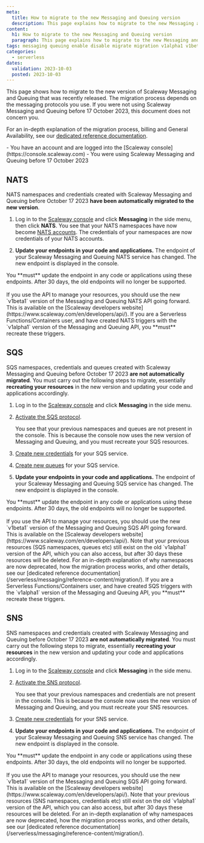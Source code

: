 ```yaml
---
meta:
  title: How to migrate to the new Messaging and Queuing version
  description: This page explains how to migrate to the new Messaging and Queuing version
content:
  h1: How to migrate to the new Messaging and Queuing version
  paragraph: This page explains how to migrate to the new Messaging and Queuing version
tags: messaging queuing enable disable migrate migration v1alpha1 v1beta1 nats sqs sns nats-account account create 
categories:
  - serverless 
dates:
  validation: 2023-10-03
  posted: 2023-10-03
---
```


This page shows how to migrate to the new version of Scaleway Messaging and Queuing that was recently released. The migration process depends on the messaging protocols you use. If you were not using Scaleway Messaging and Queuing before 17 October 2023, this document does not concern you.

For an in-depth explanation of the migration process, billing and General Availability, see our [dedicated reference documentation](/serverless/messaging/reference-content/migration/).

<Macro id="iam-requirements" />

<Message type="requirement">
  - You have an account and are logged into the [Scaleway console](https://console.scaleway.com)
  - You were using Scaleway Messaging and Queuing before 17 October 2023
</Message>

## NATS

NATS namespaces and credentials created with Scaleway Messaging and Queuing before October 17 2023 **have been automatically migrated to the new version**.

1. Log in to the [Scaleway console](https://console.scaleway.com/) and click **Messaging** in the side menu, then click **NATS**. You see that your NATS namespaces have now become [NATS accounts](/serverless/messaging/concepts/#nats-account). The credentials of your namespaces are now credentials of your NATS accounts.

2. **Update your endpoints in your code and applications.** The endpoint of your Scaleway Messaging and Queuing NATS service has changed. The new endpoint is displayed in the console.

<Message type="important">
You **must** update the endpoint in any code or applications using these endpoints.  After 30 days, the old endpoints will no longer be supported.<br/>
<br/>
If you use the API to manage your resources, you should use the new `v1beta1` version of the Messaging and Queuing NATS API going forward. This is available on the [Scaleway developers website](https://www.scaleway.com/en/developers/api/).
</Message>

<Message type="note">
If you are a Serverless Functions/Containers user, and have created NATS triggers with the `v1alpha1` version of the Messaging and Queuing API, you **must** recreate these triggers.
</Message>

## SQS

SQS namespaces, credentials and queues created with Scaleway Messaging and Queuing before October 17 2023 **are not automatically migrated**. You must carry out the following steps to migrate, essentially **recreating your resources** in the new version and updating your code and applications accordingly.

1. Log in to the [Scaleway console](https://console.scaleway.com/) and click **Messaging** in the side menu.

2. [Activate the SQS protocol](/serverless/messaging/how-to/get-started/#how-to-activate-sqs-or-sns).

    You see that your previous namespaces and queues are not present in the console. This is because the console now uses the new version of Messaging and Queuing, and you must recreate your SQS resources.

3. [Create new credentials](/serverless/messaging/how-to/create-credentials/) for your SQS service.

4. [Create new queues](/serverless/messaging/how-to/create-manage-queues/#how-to-create-a-queue) for your SQS service.

5. **Update your endpoints in your code and applications.** The endpoint of your Scaleway Messaging and Queuing SQS service has changed. The new endpoint is displayed in the console.

<Message type="important">
You **must** update the endpoint in any code or applications using these endpoints.  After 30 days, the old endpoints will no longer be supported.<br/>
<br/>
If you use the API to manage your resources, you should use the new `v1beta1` version of the Messaging and Queuing SQS API going forward. This is available on the [Scaleway developers website](https://www.scaleway.com/en/developers/api/). Note that your previous resources (SQS namespaces, queues etc) still exist on the old `v1alpha1` version of the API, which you can also access, but after 30 days these resources will be deleted.
</Message>

<Message type="tip">
For an in-depth explanation of why namespaces are now deprecated, how the migration process works, and other details, see our [dedicated reference documentation](/serverless/messaging/reference-content/migration/).
</Message>

<Message type="note">
If you are a Serverless Functions/Containers user, and have created SQS triggers with the `v1alpha1` version of the Messaging and Queuing API, you **must** recreate these triggers.
</Message>

## SNS

SNS namespaces and credentials created with Scaleway Messaging and Queuing before October 17 2023 **are not automatically migrated**. You must carry out the following steps to migrate, essentially **recreating your resources** in the new version and updating your code and applications accordingly.

1. Log in to the [Scaleway console](https://console.scaleway.com/) and click **Messaging** in the side menu.

2. [Activate the SNS protocol](/serverless/messaging/how-to/get-started/#how-to-activate-sqs-or-sns).

    You see that your previous namespaces and credentials are not present in the console. This is because the console now uses the new version of Messaging and Queuing, and you must recreate your SNS resources.

3. [Create new credentials](/serverless/messaging/how-to/create-credentials/) for your SNS service.

4. **Update your endpoints in your code and applications.** The endpoint of your Scaleway Messaging and Queuing SNS service has changed. The new endpoint is displayed in the console.

<Message type="important">
You **must** update the endpoint in any code or applications using these endpoints.  After 30 days, the old endpoints will no longer be supported.<br/>
<br/>
If you use the API to manage your resources, you should use the new `v1beta1` version of the Messaging and Queuing SQS API going forward. This is available on the [Scaleway developers website](https://www.scaleway.com/en/developers/api/). Note that your previous resources (SNS namespaces, credentials etc) still exist on the old `v1alpha1` version of the API, which you can also access, but after 30 days these resources will be deleted.
</Message>

<Message type="tip">
For an in-depth explanation of why namespaces are now deprecated, how the migration process works, and other details, see our [dedicated reference documentation](/serverless/messaging/reference-content/migration/).
</Message>
